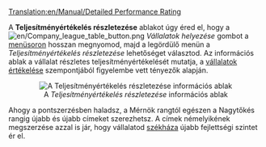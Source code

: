 [[Translation:en/Manual/Detailed Performance Rating]]


A '''Teljesítményértékelés részletezése''' ablakot úgy éred el, hogy a [[File:en/Company league table button.png]] ''Vállalatok helyezése'' gombot a [[hu/Manual/Felhasználói felület#A menüsor|menüsoron]] hosszan megnyomod, majd a legördülő menün a ''Teljesítményértékelés részletezése'' lehetőséget választod. Az információs ablak a vállalat részletes teljesítményértékelését mutatja, a [[hu/Manual/Game Mechanics/Main Page#Vállalatok értékelése|vállalatok értékelése]] szempontjából figyelembe vett tényezők alapján.
<center>[[File:en/Performancerating.png|center|frame|A ''Teljesítményértékelés részletezése'' információs ablak]]</center>


Ahogy a pontszerzésben haladsz, a Mérnök rangtól egészen a Nagytőkés rangig újabb és újabb címeket szerezhetsz. A címek némelyikének megszerzése azzal is jár, hogy vállalatod [[hu/Archive/Manual/Székház|székháza]] újabb fejlettségi szintet ér el.